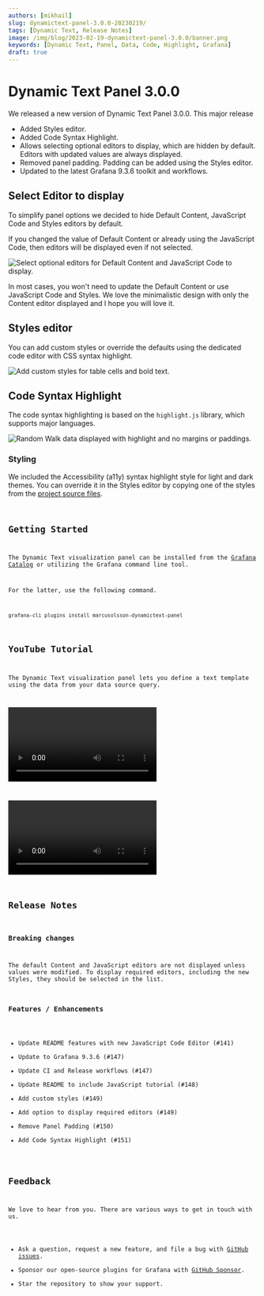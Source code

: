 ```yaml
---
authors: [mikhail]
slug: dynamictext-panel-3.0.0-20230219/
tags: [Dynamic Text, Release Notes]
image: /img/blog/2023-02-19-dynamictext-panel-3.0.0/banner.png
keywords: [Dynamic Text, Panel, Data, Code, Highlight, Grafana]
draft: true
---
```



# Dynamic Text Panel 3.0.0

We released a new version of Dynamic Text Panel 3.0.0. This major release

- Added Styles editor.
- Added Code Syntax Highlight.
- Allows selecting optional editors to display, which are hidden by default. Editors with updated values are always displayed.
- Removed panel padding. Padding can be added using the Styles editor.
- Updated to the latest Grafana 9.3.6 toolkit and workflows.

<!--truncate-->

## Select Editor to display

To simplify panel options we decided to hide Default Content, JavaScript Code and Styles editors by default.

If you changed the value of Default Content or already using the JavaScript Code, then editors will be displayed even if not selected.

<Image
  title="Select optional editors for Default Content and JavaScript Code to display."
  src="/img/blog/2023-02-19-dynamictext-panel-3.0.0/select.png"
/>

In most cases, you won't need to update the Default Content or use JavaScript Code and Styles. We love the minimalistic design with only the Content editor displayed and I hope you will love it.

## Styles editor

You can add custom styles or override the defaults using the dedicated code editor with CSS syntax highlight.

<Image
  title="Add custom styles for table cells and bold text."
  src="/img/blog/2023-02-19-dynamictext-panel-3.0.0/styles.png"
/>

## Code Syntax Highlight

The code syntax highlighting is based on the `highlight.js` library, which supports major languages.

<Image
  title="Random Walk data displayed with highlight and no margins or paddings."
  src="/img/blog/2023-02-19-dynamictext-panel-3.0.0/highlight.png"
/>

### Styling

We included the Accessibility (a11y) syntax highlight style for light and dark themes. You can override it in the Styles editor by copying one of the styles from the [project source files](https://github.com/highlightjs/highlight.js/tree/main/src/styles).

<Code
  url="https://github.com/highlightjs/highlight.js/blob/main/src/styles/a11y-light.css"
  language="css"
/>

## Getting Started

The Dynamic Text visualization panel can be installed from the [Grafana Catalog](https://grafana.com/grafana/plugins/marcusolsson-dynamictext-panel/) or utilizing the Grafana command line tool.

For the latter, use the following command.

```bash
grafana-cli plugins install marcusolsson-dynamictext-panel
```

## YouTube Tutorial

The Dynamic Text visualization panel lets you define a text template using the data from your data source query.

<Video
  src="https://www.youtube.com/embed/MpNZ4Yl-p0U"
  title="Markdown, HTML and Handlebars to transform data visualizations."
/>

<Video
  src="https://www.youtube.com/embed/lJqk5Gobec4"
  title="JavaScript code in the Dynamic text panel."
/>

## Release Notes

### Breaking changes

The default Content and JavaScript editors are not displayed unless values were modified.
To display required editors, including the new Styles, they should be selected in the list.

### Features / Enhancements

- Update README features with new JavaScript Code Editor (#141)
- Update to Grafana 9.3.6 (#147)
- Update CI and Release workflows (#147)
- Update README to include JavaScript tutorial (#148)
- Add custom styles (#149)
- Add option to display required editors (#149)
- Remove Panel Padding (#150)
- Add Code Syntax Highlight (#151)

## Feedback

We love to hear from you. There are various ways to get in touch with us.

- Ask a question, request a new feature, and file a bug with [GitHub issues](https://github.com/volkovlabs/volkovlabs-dynamictext-panel/issues/new/choose).
- Sponsor our open-source plugins for Grafana with [GitHub Sponsor](https://github.com/sponsors/VolkovLabs).
- Star the repository to show your support.
